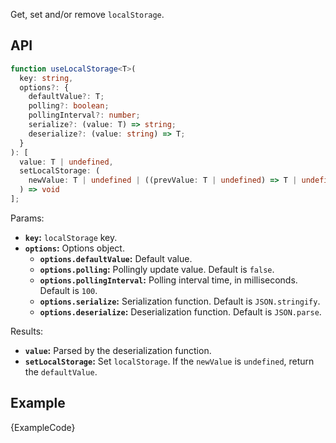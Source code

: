 
Get, set and/or remove `localStorage`.

## API

```ts
function useLocalStorage<T>(
  key: string,
  options?: {
    defaultValue?: T;
    polling?: boolean;
    pollingInterval?: number;
    serialize?: (value: T) => string;
    deserialize?: (value: string) => T;
  }
): [
  value: T | undefined,
  setLocalStorage: (
    newValue: T | undefined | ((prevValue: T | undefined) => T | undefined)
  ) => void
];
```

Params:

- **`key`:** `localStorage` key.
- **`options`:** Options object.
  - **`options.defaultValue`:** Default value.
  - **`options.polling`:** Pollingly update value. Default is `false`.
  - **`options.pollingInterval`:** Polling interval time, in milliseconds. Default is `100`.
  - **`options.serialize`:** Serialization function. Default is `JSON.stringify`.
  - **`options.deserialize`:** Deserialization function. Default is `JSON.parse`.

Results:

- **`value`:** Parsed by the deserialization function.
- **`setLocalStorage`:** Set `localStorage`. If the `newValue` is `undefined`, return the `defaultValue`.

## Example

<ExampleBlock>
  <Example />
</ExampleBlock>
<CodeBlock language="tsx">{ExampleCode}</CodeBlock>

